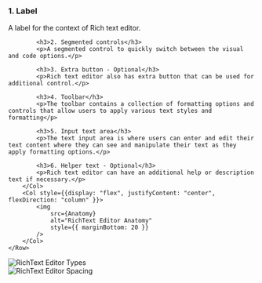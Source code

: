 

<Section title="Anatomy">
	<Row>
		<Col>
			<h3>1. Label</h3>
			<p>A label for the context of Rich text editor.</p>

    		<h3>2. Segmented controls</h3>
    		<p>A segmented control to quickly switch between the visual and code options.</p>

    		<h3>3. Extra button - Optional</h3>
    		<p>Rich text editor also has extra button that can be used for additional control.</p>

    		<h3>4. Toolbar</h3>
    		<p>The toolbar contains a collection of formatting options and controls that allow users to apply various text styles and formatting</p>

    		<h3>5. Input text area</h3>
    		<p>The text input area is where users can enter and edit their text content where they can see and manipulate their text as they apply formatting options.</p>

    		<h3>6. Helper text - Optional</h3>
    		<p>Rich text editor can have an additional help or description text if necessary.</p>
    	</Col>
    	<Col style={{display: "flex", justifyContent: "center", flexDirection: "column" }}>
    		<img
    			src={Anatomy}
    			alt="RichText Editor Anatomy"
    			style={{ marginBottom: 20 }}
    		/>
    	</Col>
    </Row>

</Section>

<Section title="Types">
	<img src={Types} alt="RichText Editor Types" style={{ marginBottom: 20 }} />
</Section>

<Section title="Spacing" style={{ marginBottom: 80 }}>
	<img
		src={Spacing}
		alt="RichText Editor Spacing"
		style={{ marginBottom: 20 }}
	/>
</Section>
